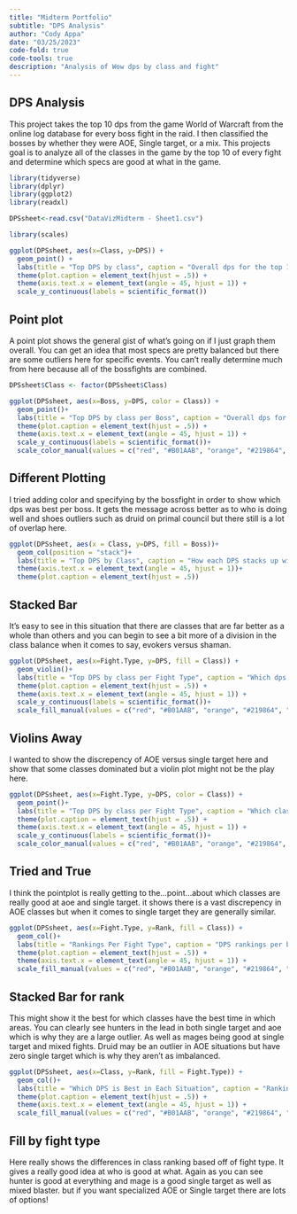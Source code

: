 ```yaml
---
title: "Midterm Portfolio"
subtitle: "DPS Analysis"
author: "Cody Appa"
date: "03/25/2023"
code-fold: true
code-tools: true
description: "Analysis of Wow dps by class and fight"
---
```


## DPS Analysis
This project takes the top 10 dps from the game World of Warcraft from the online log database for every boss fight in the raid. I then classified the bosses by whether they were AOE, Single target, or a mix. This projects goal is to analyze all of the classes in the game by the top 10 of every fight and determine which specs are good at what in the game.

```r
library(tidyverse)
library(dplyr)
library(ggplot2)
library(readxl)

DPSsheet<-read.csv("DataVizMidterm - Sheet1.csv")
```

```r
library(scales)

ggplot(DPSsheet, aes(x=Class, y=DPS)) +
  geom_point() +
  labs(title = "Top DPS by class", caption = "Overall dps for the top 10 of every boss in the raid") +
  theme(plot.caption = element_text(hjust = .5)) +
  theme(axis.text.x = element_text(angle = 45, hjust = 1)) +
  scale_y_continuous(labels = scientific_format())
```
## Point plot
A point plot shows the general gist of what's going on if I just graph them overall. You can get an idea that most specs are pretty balanced but there are some outliers here for specific events. You can't really determine much from here because all of the bossfights are combined.

```r
DPSsheet$Class <- factor(DPSsheet$Class)

ggplot(DPSsheet, aes(x=Boss, y=DPS, color = Class)) +
  geom_point()+
  labs(title = "Top DPS by class per Boss", caption = "Overall dps for the top 10 of every boss in the raid") +
  theme(plot.caption = element_text(hjust = .5)) +
  theme(axis.text.x = element_text(angle = 45, hjust = 1)) +
  scale_y_continuous(labels = scientific_format())+
  scale_color_manual(values = c("red", "#B01AAB", "orange", "#219864", "green", "#51CDCD", "#51CD92", "grey", "yellow", "blue", "purple", "brown"), drop = FALSE)
```

## Different Plotting
I tried adding color and specifying by the bossfight in order to show which dps was best per boss. It gets the message across better as to who is doing well and shoes outliers such as druid on primal council but there still is a lot of overlap here.

```r
ggplot(DPSsheet, aes(x = Class, y=DPS, fill = Boss))+
  geom_col(position = "stack")+
  labs(title = "Top DPS by Class", caption = "How each DPS stacks up with eachother...excuse my pun") +
  theme(axis.text.x = element_text(angle = 45, hjust = 1))+
  theme(plot.caption = element_text(hjust = .5))

```
## Stacked Bar
It's easy to see in this situation that there are classes that are far better as a whole than others and you can begin to see a bit more of a division in the class balance when it comes to say, evokers versus shaman.

```r
ggplot(DPSsheet, aes(x=Fight.Type, y=DPS, fill = Class)) +
  geom_violin()+
  labs(title = "Top DPS by class per Fight Type", caption = "Which dps is best based on the encounter type") +
  theme(plot.caption = element_text(hjust = .5)) +
  theme(axis.text.x = element_text(angle = 45, hjust = 1)) +
  scale_y_continuous(labels = scientific_format())+
  scale_fill_manual(values = c("red", "#B01AAB", "orange", "#219864", "green", "#51CDCD", "#51CD92", "grey", "yellow", "blue", "purple", "brown"), drop = FALSE)

```
## Violins Away
I wanted to show the discrepency of AOE versus single target here and show that some classes dominated but a violin plot might not be the play here.

```r
ggplot(DPSsheet, aes(x=Fight.Type, y=DPS, color = Class)) +
  geom_point()+
  labs(title = "Top DPS by class per Fight Type", caption = "Which classes are best based on the encounter type") +
  theme(plot.caption = element_text(hjust = .5)) +
  theme(axis.text.x = element_text(angle = 45, hjust = 1)) +
  scale_y_continuous(labels = scientific_format())+
  scale_color_manual(values = c("red", "#B01AAB", "orange", "#219864", "green", "#51CDCD", "#51CD92", "grey", "yellow", "blue", "purple", "brown"), drop = FALSE)
```
## Tried and True
I think the pointplot is really getting to the...point...about which classes are really good at aoe and single target. it shows there is a vast discrepency in AOE classes but when it comes to single target they are generally similar.

```r
ggplot(DPSsheet, aes(x=Fight.Type, y=Rank, fill = Class)) +
  geom_col()+
  labs(title = "Rankings Per Fight Type", caption = "DPS rankings per boss fight type") +
  theme(plot.caption = element_text(hjust = .5)) +
  theme(axis.text.x = element_text(angle = 45, hjust = 1)) +
  scale_fill_manual(values = c("red", "#B01AAB", "orange", "#219864", "green", "#51CDCD", "#51CD92", "grey", "yellow", "blue", "purple", "brown"), drop = FALSE)
```
## Stacked Bar for rank
This might show it the best for which classes have the best time in which areas. You can clearly see hunters in the lead in both single target and aoe which is why they are a large outlier. As well as mages being good at single target and mixed fights. Druid may be an outlier in AOE situations but have zero single target which is why they aren't as imbalanced.

```r
ggplot(DPSsheet, aes(x=Class, y=Rank, fill = Fight.Type)) +
  geom_col()+
  labs(title = "Which DPS is Best in Each Situation", caption = "Ranking density per fight type") +
  theme(plot.caption = element_text(hjust = .5)) +
  theme(axis.text.x = element_text(angle = 45, hjust = 1)) +
  scale_fill_manual(values = c("red", "#B01AAB", "orange", "#219864", "green", "#51CDCD", "#51CD92", "grey", "yellow", "blue", "purple", "brown"), drop = FALSE)
```
## Fill by fight type
Here really shows the differences in class ranking based off of fight type. It gives a really good idea at who is good at what. Again as you can see hunter is good at everything and mage is a good single target as well as mixed blaster. but if you want specialized AOE or Single target there are lots of options!